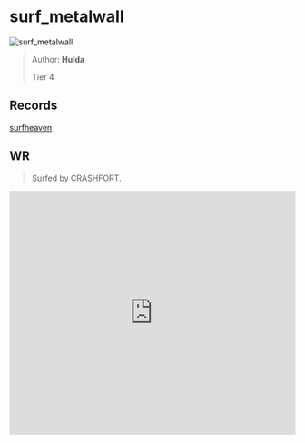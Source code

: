 
# surf_metalwall

![surf_metalwall](https://raw.githubusercontent.com/Sayt123/SurfMapPics/Maps-and-bonuses/csgo/surf_metalwall.jpg)

> Author: **Hulda**
>
> Tier 4

## Records

[surfheaven](https://surfheaven.eu/map/surf_metalwall)

## WR

> Surfed by CRASHFORT.

<iframe
width="100%"
height="430"
src="https://www.youtube.com/embed/zK3SI2NtAR4"
frameborder="0"
allow="accelerometer; autoplay; clipboard-write; encrypted-media; gyroscope; picture-in-picture"
allowFullScreen
/>

```md

[Surf Timer] - crashfort finished in 00:46:33 (WR -00:00:44). Improving by 00:03:05
[Surf Timer] - crashfort beat the map record! Rank: 1/458



```
                